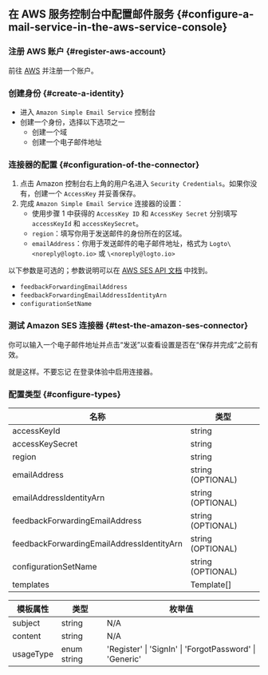 ## 在 AWS 服务控制台中配置邮件服务 \{#configure-a-mail-service-in-the-aws-service-console}

### 注册 AWS 账户 \{#register-aws-account}

前往 [AWS](https://aws.amazon.com/) 并注册一个账户。

### 创建身份 \{#create-a-identity}

- 进入 `Amazon Simple Email Service` 控制台
- 创建一个身份，选择以下选项之一
  - 创建一个域
  - 创建一个电子邮件地址

### 连接器的配置 \{#configuration-of-the-connector}

1. 点击 Amazon 控制台右上角的用户名进入 `Security Credentials`。如果你没有，创建一个 `AccessKey` 并妥善保存。
2. 完成 `Amazon Simple Email Service` 连接器的设置：
   - 使用步骤 1 中获得的 `AccessKey ID` 和 `AccessKey Secret` 分别填写 `accessKeyId` 和 `accessKeySecret`。
   - `region`：填写你用于发送邮件的身份所在的区域。
   - `emailAddress`：你用于发送邮件的电子邮件地址，格式为 `Logto\<noreply@logto.io>` 或 `\<noreply@logto.io>`

以下参数是可选的；参数说明可以在 [AWS SES API 文档](https://docs.aws.amazon.com/ses/latest/APIReference-V2/API_SendEmail.html) 中找到。

- `feedbackForwardingEmailAddress`
- `feedbackForwardingEmailAddressIdentityArn`
- `configurationSetName`

### 测试 Amazon SES 连接器 \{#test-the-amazon-ses-connector}

你可以输入一个电子邮件地址并点击“发送”以查看设置是否在“保存并完成”之前有效。

就是这样。不要忘记 <MainSiteUrl href="/connectors/email-connectors/#enable-email-sign-up-or-sign-in">在登录体验中启用连接器</MainSiteUrl>。

### 配置类型 \{#configure-types}

| 名称                                      | 类型              |
| ----------------------------------------- | ----------------- |
| accessKeyId                               | string            |
| accessKeySecret                           | string            |
| region                                    | string            |
| emailAddress                              | string (OPTIONAL) |
| emailAddressIdentityArn                   | string (OPTIONAL) |
| feedbackForwardingEmailAddress            | string (OPTIONAL) |
| feedbackForwardingEmailAddressIdentityArn | string (OPTIONAL) |
| configurationSetName                      | string (OPTIONAL) |
| templates                                 | Template[]        |

| 模板属性  | 类型        | 枚举值                                                  |
| --------- | ----------- | ------------------------------------------------------- |
| subject   | string      | N/A                                                     |
| content   | string      | N/A                                                     |
| usageType | enum string | 'Register' \| 'SignIn' \| 'ForgotPassword' \| 'Generic' |
